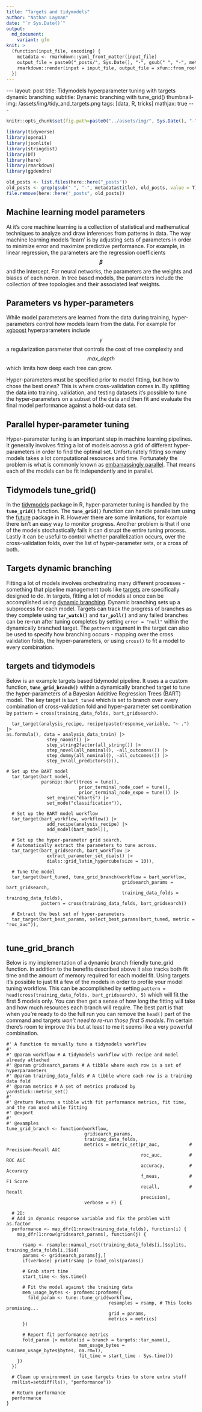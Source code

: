 ```yaml
---
title: "Targets and tidymodels"
author: "Nathan Layman"
date: "`r Sys.Date()`"
output:
  md_document:
    variant: gfm
knit: >
  (function(input_file, encoding) {
    metadata <- rmarkdown::yaml_front_matter(input_file)
    output_file = paste0("_posts/", Sys.Date(), "-", gsub(" ", "-", metadata$title), ".md")
    rmarkdown::render(input = input_file, output_file = xfun::from_root(output_file))
  })
---
```


```{=html}
---
layout: post
title: Tidymodels hyperparameter tuning with targets dynamic branching
subtitle: Dynamic branching with tune_grid()
thumbnail-img:  /assets/img/tidy_and_targets.png    
tags: [data, R, tricks]
mathjax: true
---
```
```r
knitr::opts_chunk$set(fig.path=paste0("../assets/img/", Sys.Date(), "-", gsub(" ", "-", metadata$title), "_files/"))

library(tidyverse)
library(openai)
library(jsonlite)
library(stringdist)
library(DT)
library(here)
library(rmarkdown)
library(ggdendro)

old_posts <- list.files(here::here("_posts"))
old_posts <- grep(gsub(" ", "-", metadata$title), old_posts, value = T)
file.remove(here::here("_posts", old_posts))
```

## Machine learning model parameters

At it's core machine learning is a collection of statistical and mathematical techniques to analyze and draw inferences from patterns in data. The way machine learning models 'learn' is by adjusting sets of parameters in order to minimize error and maximize predictive performance. For example, in linear regression, the parameters are the regression coefficients **$$\beta$$** and the intercept. For neural networks, the parameters are the weights and biases of each neron. In tree based models, the parameters include the collection of tree topologies and their associated leaf weights.

## Parameters vs hyper-parameters

While model parameters are learned from the data during training, hyper-parameters control *how* models learn from the data. For example for [xgboost](https://xgboost.readthedocs.io/en/stable/tutorials/model.html) hyperparameters include *$$\gamma$$* a regularization parameter that controls the cost of tree complexity and *$$max\_depth$$* which limits how deep each tree can grow.

Hyper-parameters must be specified prior to model fitting, but how to chose the best ones? This is where cross-validation comes in. By splitting the data into training, validation, and testing datasets it's possible to tune the hyper-parameters on a subset of the data and then fit and evaluate the final model performance against a hold-out data set.

## Parallel hyper-parameter tuning

Hyper-parameter tuning is an important step in machine learning pipelines. It generally involves fitting a lot of models across a grid of different hyper-parameters in order to find the optimal set. Unfortunately fitting so many models takes a lot computational resources and time. Fortunately the problem is what is commonly known as [embarrassingly parallel](https://en.wikipedia.org/wiki/Embarrassingly_parallel). That means each of the models can be fit independently and in parallel.

## Tidymodels tune_grid()

In the [tidymodels](https://www.tidymodels.org/) package in R, hyper-parameter tuning is handled by the **`tune_grid()`** function. The **`tune_grid()`** function can handle parallelism using the [future](https://future.futureverse.org/) package in R. However there are some limitations, for example there isn't an easy way to monitor progress. Another problem is that if one of the models stochastically fails it can disrupt the entire tuning process. Lastly it can be useful to control whether parallelization occurs, over the cross-validation folds, over the list of hyper-parameter sets, or a cross of both.

## Targets dynamic branching

Fitting a lot of models involves orchestrating many different processes - something that pipeline management tools like [targets](https://books.ropensci.org/targets/) are specifically designed to do. In targets, fitting a lot of models at once can be accomplished using [dynamic branching](https://books.ropensci.org/targets/dynamic.html). Dynamic branching sets up a subprocess for each model. Targets can track the progress of branches as they complete using **`tar_watch()`** and **`tar_poll()`** and any failed branches can be re-run after tuning completes by setting `error = "null"` within the dynamically branched target. The `pattern` argument in the target can also be used to specify how branching occurs - mapping over the cross validation folds, the hyper-parameters, or using `cross()` to fit a model to every combination.

## targets and tidymodels

Below is an example targets based tidymodel pipeline. It uses a a custom function, **`tune_grid_branch()`** within a dynamically branched target to tune the hyper-parameters of a Bayesian Additive Regression Trees (BART) model. The key target is `bart_tuned` which is set to branch over every combination of cross-validation fold and hyper-parameter set combination by `pattern = cross(training_data_folds, bart_gridsearch)`.

```
  tar_target(analysis_recipe, recipe(paste(response_variable, "~ .") |>
as.formula(), data = analysis_data_train) |>
               step_naomit() |>
               step_string2factor(all_string()) |>
               step_novel(all_nominal(), -all_outcomes()) |>
               step_dummy(all_nominal(), -all_outcomes()) |>
               step_zv(all_predictors())),
               
# Set up the BART model
  tar_target(bart_model, 
             parsnip::bart(trees = tune(),
                           prior_terminal_node_coef = tune(),
                           prior_terminal_node_expo = tune()) |> 
               set_engine("dbarts") |>
               set_mode("classification")),
  
  # Set up the BART model workflow
  tar_target(bart_workflow, workflow() |> 
               add_recipe(analysis_recipe) |> 
               add_model(bart_model)),
  
  # Set up the hyper-parameter grid search.
  # Automatically extract the parameters to tune across.
  tar_target(bart_gridsearch, bart_workflow |> 
               extract_parameter_set_dials() |>
               dials::grid_latin_hypercube(size = 10)),
  
  # Tune the model
  tar_target(bart_tuned, tune_grid_branch(workflow = bart_workflow,
                                           gridsearch_params = bart_gridsearch,
                                           training_data_folds = training_data_folds),
             pattern = cross(training_data_folds, bart_gridsearch))
             
  # Extract the best set of hyper-parameters
  tar_target(bart_best_params, select_best_params(bart_tuned, metric = "roc_auc")),
  
```

## tune_grid_branch

Below is my implementation of a dynamic branch friendly tune_grid function. In addition to the benefits described above it also tracks both fit time and the amount of memory required for each model fit. Using targets it's possible to just fit a few of the models in order to profile your model tuning workflow. This can be accomplished by setting `pattern = head(cross(training_data_folds, bart_gridsearch), 5)` which will fit the first 5 models only. You can then get a sense of how long the fitting will take and how much resources each branch will require. The best part is that when you're ready to do the full run you can remove the `head()` part of the command and targets _won't need to re-run those first 5 models_. I'm certain there's room to improve this but at least to me it seems like a very powerful combination.

```
#' A function to manually tune a tidymodels workflow
#'
#' @param workflow # A tidymodels workflow with recipe and model already attached
#' @param gridsearch_params # A tibble where each row is a set of hyperparameters
#' @param training_data_folds # A tibble where each row is a training data fold
#' @param metrics # A set of metrics produced by yardstick::metric_set()
#'
#' @return Returns a tibble with fit performance metrics, fit time, and the ram used while fitting
#' @export
#'
#' @examples
tune_grid_branch <- function(workflow, 
                             gridsearch_params, 
                             training_data_folds, 
                             metrics = metric_set(pr_auc,           # Precision-Recall AUC
                                                  roc_auc,          # ROC AUC
                                                  accuracy,         # Accuracy
                                                  f_meas,           # F1 Score
                                                  recall,           # Recall
                                                  precision),
                             verbose = F) {
  
  # 2D:
  # Add in dynamic response variable and fix the problem with as.factor
  performance <- map_dfr(1:nrow(training_data_folds), function(i) {
    map_dfr(1:nrow(gridsearch_params), function(j) {
      
      rsamp <- rsample::manual_rset(training_data_folds[i,]$splits, training_data_folds[i,]$id)
      params <- gridsearch_params[j,]
      if(verbose) print(rsamp |> bind_cols(params))
      
      # Grab start time
      start_time <- Sys.time()
      
      # Fit the model against the training data
      mem_usage_bytes <- profmem::profmem({
        fold_param <- tune::tune_grid(workflow,
                                      resamples = rsamp, # This looks promising...
                                      grid = params,
                                      metrics = metrics)
      })
      
      # Report fit performance metrics
      fold_param |> mutate(id = branch = targets::tar_name(),
                           mem_usage_bytes = sum(mem_usage_bytes$bytes, na.rm=T),
                           fit_time = start_time - Sys.time())
    })
  })
  
  # Clean up environment in case targets tries to store extra stuff
  rm(list=setdiff(ls(), "performance"))
  
  # Return performance
  performance
}


```
